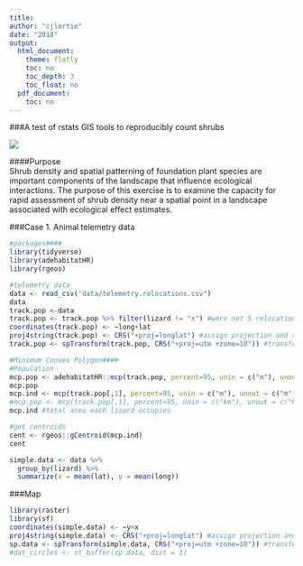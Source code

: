 ```yaml
---
title:
author: "cjlortie"
date: "2018"
output:
  html_document:
    theme: flatly
    toc: no
    toc_depth: 3
    toc_float: no
  pdf_document:
    toc: no
---
```

###A test of rstats GIS tools to reproducibly count shrubs
<br>

![](./CNM.png)
<br>

####Purpose  
Shrub density and spatial patterning of foundation plant species are important components of the landscape that influence ecological interactions. The purpose of this exercise is to examine the capacity for rapid assessment of shrub density near a spatial point in a landscape associated with ecological effect estimates.

###Case 1. Animal telemetry data
```r
#packages####
library(tidyverse)
library(adehabitatHR)
library(rgeos)

#telemetry data
data <- read_csv("data/telemetry.relocations.csv")
data
track.pop <-data
track.pop <- track.pop %>% filter(lizard != "x") #were not 5 relocations for x
coordinates(track.pop) <- ~long+lat
proj4string(track.pop) <- CRS("+proj=longlat") #assign projection and coordinate reference system
track.pop <- spTransform(track.pop, CRS("+proj=utm +zone=10")) #transform

#Minimum Convex Polygon####
#Population
mcp.pop <- adehabitatHR::mcp(track.pop, percent=95, unin = c("m"), unout = c("km2")) #unout is units out
mcp.pop
mcp.ind <- mcp(track.pop[,1], percent=95, unin = c("m"), unout = c("m")) #adding the [,1] tells it the ID and then does individually instead of collectively.
#mcp.pop <- mcp(track.pop[,1], percent=95, unin = c("km"), unout = c("km")) 
mcp.ind #total area each lizard occupies

#get centroids
cent <- rgeos::gCentroid(mcp.ind)
cent

simple.data <- data %>%
  group_by(lizard) %>%
  summarize(x = mean(lat), y = mean(long))

```

###Map
```r
library(raster)
library(sf)
coordinates(simple.data) <- ~y+x
proj4string(simple.data) <- CRS("+proj=longlat") #assign projection and coordinate reference system
sp.data <- spTransform(simple.data, CRS("+proj=utm +zone=10")) #transform
#dat_circles <- st_buffer(sp.data, dist = 1)


```

